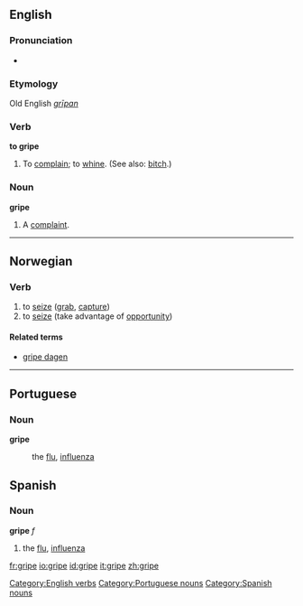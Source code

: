 ==English==
===Pronunciation===
*{{audio|en-us-gripe.ogg|Audio (US)}}
===Etymology===
Old English ''[[grīpan]]''
===Verb===
'''to gripe'''

#To [[complain]]; to [[whine]]. (See also: [[bitch]].)

===Noun===
'''gripe'''
#A [[complaint]].

----

==Norwegian==
===Verb===
{{no-verb-irreg|'''gripe'''|'''[[griper]]'''|'''[[grep]]'''|'''[[grepet]]'''}}
#to [[seize]] ([[grab]], [[capture]])
#to [[seize]] (take advantage of [[opportunity]])
====Related terms====
*[[gripe dagen]]

----
==Portuguese==
===Noun===
'''gripe''' {{f}}
:the [[flu]], [[influenza]]

==Spanish==
===Noun===
'''gripe''' ''f''
#the [[flu]], [[influenza]]

[[Category:English verbs]]
[[Category:Portuguese nouns]]
[[Category:Spanish nouns]]

[[fr:gripe]]
[[io:gripe]]
[[id:gripe]]
[[it:gripe]]
[[zh:gripe]]